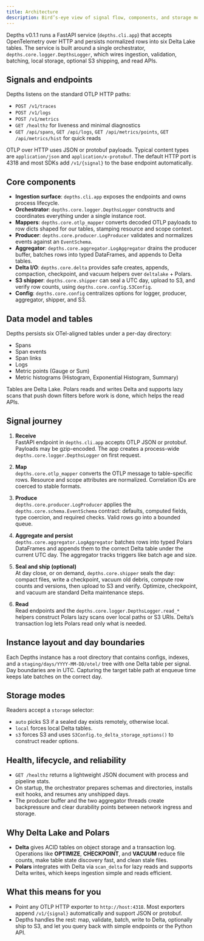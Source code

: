 ```yaml
---
title: Architecture
description: Bird’s-eye view of signal flow, components, and storage model.
---
```

Depths v0.1.1 runs a FastAPI service (`depths.cli.app`) that accepts OpenTelemetry over HTTP and persists normalized rows into six Delta Lake tables. The service is built around a single orchestrator, `depths.core.logger.DepthsLogger`, which wires ingestion, validation, batching, local storage, optional S3 shipping, and read APIs.

## Signals and endpoints

Depths listens on the standard OTLP HTTP paths:

- `POST /v1/traces`
- `POST /v1/logs`
- `POST /v1/metrics`
- `GET /healthz` for liveness and minimal diagnostics
- `GET /api/spans`, `GET /api/logs`, `GET /api/metrics/points`, `GET /api/metrics/hist` for quick reads

OTLP over HTTP uses JSON or protobuf payloads. Typical content types are `application/json` and `application/x-protobuf`. The default HTTP port is 4318 and most SDKs add `/v1/{signal}` to the base endpoint automatically.

## Core components

- **Ingestion surface**: `depths.cli.app` exposes the endpoints and owns process lifecycle.
- **Orchestrator**: `depths.core.logger.DepthsLogger` constructs and coordinates everything under a single instance root.
- **Mappers**: `depths.core.otlp_mapper` converts decoded OTLP payloads to row dicts shaped for our tables, stamping resource and scope context.
- **Producer**: `depths.core.producer.LogProducer` validates and normalizes events against an `EventSchema`.
- **Aggregator**: `depths.core.aggregator.LogAggregator` drains the producer buffer, batches rows into typed DataFrames, and appends to Delta tables.
- **Delta I/O**: `depths.core.delta` provides safe creates, appends, compaction, checkpoint, and vacuum helpers over `deltalake` + Polars.
- **S3 shipper**: `depths.core.shipper` can seal a UTC day, upload to S3, and verify row counts, using `depths.core.config.S3Config`.
- **Config**: `depths.core.config` centralizes options for logger, producer, aggregator, shipper, and S3.

## Data model and tables

Depths persists six OTel-aligned tables under a per-day directory:

- Spans
- Span events
- Span links
- Logs
- Metric points (Gauge or Sum)
- Metric histograms (Histogram, Exponential Histogram, Summary)

Tables are Delta Lake. Polars reads and writes Delta and supports lazy scans that push down filters before work is done, which helps the read APIs. 

## Signal journey

1. **Receive**  
   FastAPI endpoint in `depths.cli.app` accepts OTLP JSON or protobuf. Payloads may be gzip-encoded. The app creates a process-wide `depths.core.logger.DepthsLogger` on first request.

2. **Map**  
   `depths.core.otlp_mapper` converts the OTLP message to table-specific rows. Resource and scope attributes are normalized. Correlation IDs are coerced to stable formats.

3. **Produce**  
   `depths.core.producer.LogProducer` applies the `depths.core.schema.EventSchema` contract: defaults, computed fields, type coercion, and required checks. Valid rows go into a bounded queue.

4. **Aggregate and persist**  
   `depths.core.aggregator.LogAggregator` batches rows into typed Polars DataFrames and appends them to the correct Delta table under the current UTC day. The aggregator tracks triggers like batch age and size.

5. **Seal and ship (optional)**  
   At day close, or on demand, `depths.core.shipper` seals the day: compact files, write a checkpoint, vacuum old debris, compute row counts and versions, then upload to S3 and verify. Optimize, checkpoint, and vacuum are standard Delta maintenance steps. 

6. **Read**  
   Read endpoints and the `depths.core.logger.DepthsLogger.read_*` helpers construct Polars lazy scans over local paths or S3 URIs. Delta’s transaction log lets Polars read only what is needed. 

## Instance layout and day boundaries

Each Depths instance has a root directory that contains configs, indexes, and a `staging/days/YYYY-MM-DD/otel/` tree with one Delta table per signal. Day boundaries are in UTC. Capturing the target table path at enqueue time keeps late batches on the correct day.

## Storage modes

Readers accept a `storage` selector:

- `auto` picks S3 if a sealed day exists remotely, otherwise local.
- `local` forces local Delta tables.
- `s3` forces S3 and uses `S3Config.to_delta_storage_options()` to construct reader options.

## Health, lifecycle, and reliability

- `GET /healthz` returns a lightweight JSON document with process and pipeline stats.
- On startup, the orchestrator prepares schemas and directories, installs exit hooks, and resumes any unshipped days.
- The producer buffer and the two aggregator threads create backpressure and clear durability points between network ingress and storage.

## Why Delta Lake and Polars

- **Delta** gives ACID tables on object storage and a transaction log. Operations like **OPTIMIZE**, **CHECKPOINT**, and **VACUUM** reduce file counts, make table state discovery fast, and clean stale files. 
- **Polars** integrates with Delta via `scan_delta` for lazy reads and supports Delta writes, which keeps ingestion simple and reads efficient. 

## What this means for you

- Point any OTLP HTTP exporter to `http://host:4318`. Most exporters append `/v1/{signal}` automatically and support JSON or protobuf. 
- Depths handles the rest: map, validate, batch, write to Delta, optionally ship to S3, and let you query back with simple endpoints or the Python API.